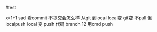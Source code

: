 #test

x=1+1
sad  看commit 不提交会怎么样
从git 到local
local变
git变 不pull 但localpush
local 变 push
代码
branch 12
用cmd push